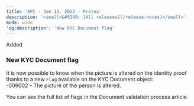 ```yaml
---  
title: 'API - Jan 13, 2022 - Protea'  
description: '<small>&#8249; [All releases](/release-notes)</small>'  
mode: wide  
'og:description': 'New KYC Document flag'  
---  
```

  
  <div class="pill pill-green rn-pill">Added</div> 
  
### New KYC Document flag  

It is now possible to know when the picture is altered on the identity proof thanks to a new `Flag` available on the KYC Document object:  
-009002 – The picture of the person is altered.  

You can see the full list of flags in the Document validation process article.